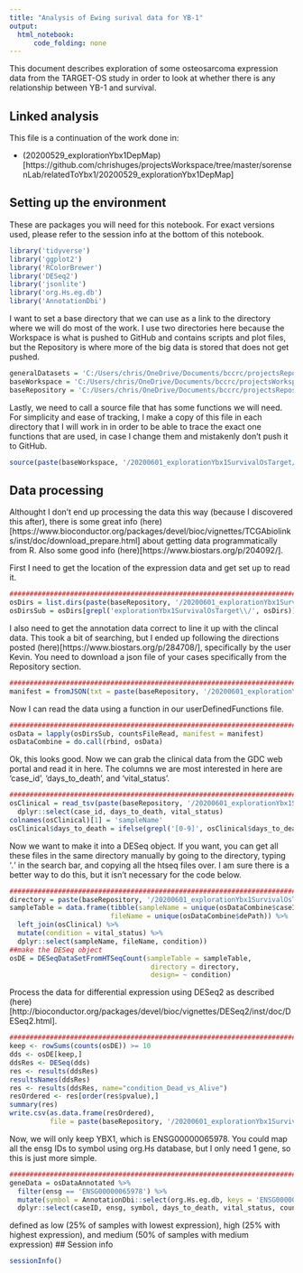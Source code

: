 ```yaml
---
title: "Analysis of Ewing surival data for YB-1"
output:
  html_notebook:
      code_folding: none
---
```


This document describes exploration of some osteosarcoma expression data from the TARGET-OS study in order to look at whether there is any relationship between YB-1 and survival.

## Linked analysis

This file is a continuation of the work done in:

* (20200529_explorationYbx1DepMap)[https://github.com/chrishuges/projectsWorkspace/tree/master/sorensenLab/relatedToYbx1/20200529_explorationYbx1DepMap]

## Setting up the environment

These are packages you will need for this notebook. For exact versions used, please refer to the session info at the bottom of this notebook.

```r
library('tidyverse')
library('ggplot2')
library('RColorBrewer')
library('DESeq2')
library('jsonlite')
library('org.Hs.eg.db')
library('AnnotationDbi')
```

I want to set a base directory that we can use as a link to the directory where we will do most of the work. I use two directories here because the Workspace is what is pushed to GitHub and contains scripts and plot files, but the Repository is where more of the big data is stored that does not get pushed.

```r
generalDatasets = 'C:/Users/chris/OneDrive/Documents/bccrc/projectsRepository/generalDatasets'
baseWorkspace = 'C:/Users/chris/OneDrive/Documents/bccrc/projectsWorkspace/sorensenLab/relatedToYbx1'
baseRepository = 'C:/Users/chris/OneDrive/Documents/bccrc/projectsRepository/sorensenLab/relatedToYbx1'
```

Lastly, we need to call a source file that has some functions we will need. For simplicity and ease of tracking, I make a copy of this file in each directory that I will work in in order to be able to trace the exact one functions that are used, in case I change them and mistakenly don't push it to GitHub.

```r
source(paste(baseWorkspace, '/20200601_explorationYbx1SurvivalOsTarget/userDefinedFunctions.R', sep = ''))
```

## Data processing

Althought I don't end up processing the data this way (because I discovered this after), there is some great info (here)[https://www.bioconductor.org/packages/devel/bioc/vignettes/TCGAbiolinks/inst/doc/download_prepare.html] about getting data programmatically from R. Also some good info (here)[https://www.biostars.org/p/204092/].

First I need to get the location of the expression data and get set up to read it.

```r
######################################################################################
osDirs = list.dirs(paste(baseRepository, '/20200601_explorationYbx1SurvivalOsTarget', sep = ''), full.names = TRUE)
osDirsSub = osDirs[grepl('explorationYbx1SurvivalOsTarget\\/', osDirs)]
```

I also need to get the annotation data correct to line it up with the clincal data. This took a bit of searching, but I ended up following the directions posted (here)[https://www.biostars.org/p/284708/], specifically by the user Kevin. You need to download a json file of your cases specifically from the Repository section.

```r
######################################################################################
manifest = fromJSON(txt = paste(baseRepository, '/20200601_explorationYbx1SurvivalOsTarget/files.2020-06-01.json', sep = ''))
```

Now I can read the data using a function in our userDefinedFunctions file.

```r
######################################################################################
osData = lapply(osDirsSub, countsFileRead, manifest = manifest)
osDataCombine = do.call(rbind, osData)
```

Ok, this looks good. Now we can grab the clinical data from the GDC web portal and read it in here. The columns we are most interested in here are 'case_id', 'days_to_death', and 'vital_status'.

```r
######################################################################################
osClinical = read_tsv(paste(baseRepository, '/20200601_explorationYbx1SurvivalOsTarget/clinical.tsv', sep = '')) %>%
  dplyr::select(case_id, days_to_death, vital_status)
colnames(osClinical)[1] = 'sampleName'
osClinical$days_to_death = ifelse(grepl('[0-9]', osClinical$days_to_death), as.numeric(osClinical$days_to_death), NA)
```

Now we want to make it into a DESeq object. If you want, you can get all these files in the same directory manually by going to the directory, typing '*.*' in the search bar, and copying all the htseq files over. I am sure there is a better way to do this, but it isn't necessary for the code below.

```r
######################################################################################
directory = paste(baseRepository, '/20200601_explorationYbx1SurvivalOsTarget', sep = '')
sampleTable = data.frame(tibble(sampleName = unique(osDataCombine$caseID),
                         fileName = unique(osDataCombine$dePath)) %>%
  left_join(osClinical) %>%
  mutate(condition = vital_status) %>%
  dplyr::select(sampleName, fileName, condition))
##make the DESeq object
osDE = DESeqDataSetFromHTSeqCount(sampleTable = sampleTable,
                                   directory = directory,
                                   design= ~ condition)
```

Process the data for differential expression using DESeq2 as described (here)[http://bioconductor.org/packages/devel/bioc/vignettes/DESeq2/inst/doc/DESeq2.html].

```r
######################################################################################
keep <- rowSums(counts(osDE)) >= 10
dds <- osDE[keep,]
ddsRes <- DESeq(dds)
res <- results(ddsRes)
resultsNames(ddsRes)
res <- results(ddsRes, name="condition_Dead_vs_Alive")
resOrdered <- res[order(res$pvalue),]
summary(res)
write.csv(as.data.frame(resOrdered), 
          file = paste(baseRepository, '/20200601_explorationYbx1SurvivalOsTarget/deseqOutput.csv', sep = ''))
```




















Now, we will only keep YBX1, which is ENSG00000065978. You could map all the ensg IDs to symbol using org.Hs database, but I only need 1 gene, so this is just more simple.

```r
######################################################################################
geneData = osDataAnnotated %>% 
  filter(ensg == 'ENSG00000065978') %>%
  mutate(symbol = AnnotationDbi::select(org.Hs.eg.db, keys = 'ENSG00000065978', columns = c('ENSEMBL','SYMBOL'), keytype = 'ENSEMBL')$SYMBOL) %>%
  dplyr::select(caseID, ensg, symbol, days_to_death, vital_status, counts)


```





defined as low (25% of samples with lowest expression), high (25% with highest expression), and medium (50% of samples with medium expression)
## Session info

```r
sessionInfo()
```


